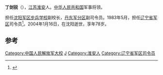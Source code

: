 '''丁剑锐'''（{{bd|1926年||2004年|1月16日|d}}），[[江苏|江苏]][[淮安|淮安]]人。[[中华人民共和国|中华人民共和国]]军事将领。

担任[[沈阳军区步兵学校|沈阳军区步兵学校]]副校长，[[丹东军分区|丹东军分区]]副司令员。1983年5月，担任[[辽宁省军区|辽宁省军区]]司令员<ref>{{cite book|title=中华人民共和国职官志|url=http://books.google.com/books?id=HDC4AAAAIAAJ|year=1993|publisher=中国社会出版社|page=614}}</ref>。2004年1月16日，在沈阳逝世，享年78岁。

==参考==
{{reflist}}
{{start box}}
{{s-mil}}
{{s-before|[[杨大易|杨大易]]}}
{{s-title|[[辽宁省军区|辽宁省军区]]司令员|1983年5月-1985年8月}} 
{{s-after|[[王有翰|王有翰]]}}
{{end box}}
{{中国军事人物小作品}}

{{DEFAULTSORT:Ding jianrui}}
[[Category:中国人民解放军大校|Category:中国人民解放军大校]]
[[Category:丁姓|J]]
[[Category:淮安人|Category:淮安人]]
[[Category:辽宁省军区司令员|Category:辽宁省军区司令员]]